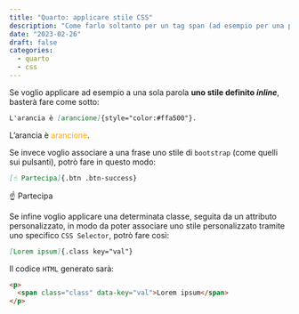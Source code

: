```yaml
---
title: "Quarto: applicare stile CSS"
description: "Come farlo soltanto per un tag span (ad esempio per una parola)"
date: "2023-02-26"
draft: false
categories:
  - quarto
  - css
---
```


Se voglio applicare ad esempio a una sola parola **uno stile definito _inline_**, basterà fare come sotto:

```markdown
L'arancia è [arancione]{style="color:#ffa500"}.
```

L'arancia è [arancione]{style="color:#ffa500"}.

Se invece voglio associare a una frase uno stile di `bootstrap` (come quelli sui pulsanti), potrò fare in questo modo:

```markdown
[☝️ Partecipa]{.btn .btn-success}
```

[☝️ Partecipa]{.btn .btn-success}

Se infine voglio applicare una determinata classe, seguita da un attributo personalizzato, in modo da poter associare uno stile personalizzato tramite uno specifico `CSS Selector`, potrò fare così:

```markdown
[Lorem ipsum]{.class key="val"}
```

Il codice `HTML` generato sarà:

```html
<p>
  <span class="class" data-key="val">Lorem ipsum</span>
</p>
```
